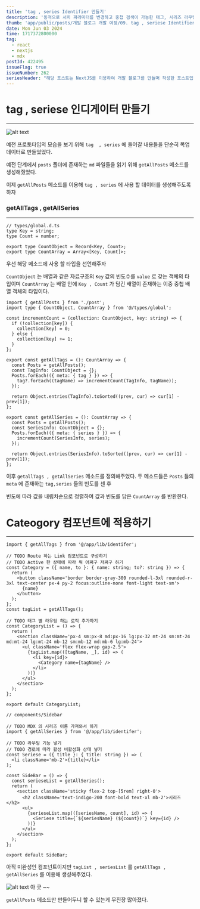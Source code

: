 ```yaml
---
title: 'tag , series Identifier 만들기'
description: '동적으로 서치 파라미터를 변경하고 중첩 검색이 가능한 태그, 시리즈 라우팅 만들기'
thumb: 'app/public/posts/개발 블로그 개발 여정/09. tag , seriese Identifier 만들기/image-1.png'
date: Mon Jun 03 2024
time: 1717372800000
tag:
  - react
  - nextjs
  - mdx
postId: 422495
issueFlag: true
issueNumber: 262
seriesHeader: "해당 포스트는 NextJS를 이용하여 개발 블로그를 만들며 작성한 포스트입니다.\r\n\r\n기술 블로그의 전체 코드는 [yonglog github](https://github.com/yonghyeun/yonglog) 에서 확인 하실 수 있습니다."
---
```


# tag , seriese 인디게이터 만들기

---

![alt text](image.png)

예전 프로토타입의 모습을 보기 위해 `tag  , series` 에 들어갈 내용들을 단순히 목업 데이터로 만들었었다.

예전 단계에서 `posts` 폴더에 존재하는 `md` 파일들을 읽기 위해 `getAllPosts` 메소드를 생성해줬었다.

이제 `getAllPosts` 메소드를 이용해 `tag , series` 에 사용 할 데이터를 생성해주도록 하자

### getAllTags , getAllSeries

---

```tsx
// types/global.d.ts
type Key = string;
type Count = number;

export type CountObject = Record<Key, Count>;
export type CountArray = Array<[Key, Count]>;
```

우선 해당 메소드에 사용 할 타입을 선언해주자

`CountObject` 는 배열과 같은 자료구조의 `Key` 값의 빈도수를 `value` 로 갖는 객체의 타입이며 `CountArray` 는 배열 안에 `Key , Count` 가 담긴 배열이 존재하는 이중 중첩 배열 객체의 타입이다.

```tsx
import { getAllPosts } from './post';
import type { CountObject, CountArray } from '@/types/global';

const incrementCount = (collection: CountObject, key: string) => {
  if (!collection[key]) {
    collection[key] = 0;
  } else {
    collection[key] += 1;
  }
};

export const getAllTags = (): CountArray => {
  const Posts = getAllPosts();
  const TagInfo: CountObject = {};
  Posts.forEach(({ meta: { tag } }) => {
    tag?.forEach((tagName) => incrementCount(TagInfo, tagName));
  });

  return Object.entries(TagInfo).toSorted((prev, cur) => cur[1] - prev[1]);
};

export const getAllSeries = (): CountArray => {
  const Posts = getAllPosts();
  const SeriesInfo: CountObject = {};
  Posts.forEach(({ meta: { series } }) => {
    incrementCount(SeriesInfo, series);
  });

  return Object.entries(SeriesInfo).toSorted((prev, cur) => cur[1] - prev[1]);
};
```

이후 `getallTags , getAllSeries` 메소드를 정의해주었다. 두 메소드들은 `Posts` 들의 `meta` 에 존재하는 `tag,series` 들의 빈도를 센 후

빈도에 따라 값을 내림차순으로 정렬하여 값과 빈도를 담은 `CountArray` 를 반환한다.

# Cateogory 컴포넌트에 적용하기

---

```tsx
import { getAllTags } from '@/app/lib/identifer';

// TODO Route 하는 Link 컴포넌트로 구성하기
// TODO Active 한 상태에 따라 뭐 어쩌구 저쩌구 하기
const Category = ({ name, to }: { name: string; to?: string }) => {
  return (
    <button className='border border-gray-300 rounded-l-3xl rounded-r-3xl text-center px-4 py-2 focus:outline-none font-light text-sm'>
      {name}
    </button>
  );
};
const tagList = getAllTags();

// TODO 태그 별 라우팅 하는 로직 추가하기
const CategoryList = () => {
  return (
    <section className='px-4 sm:px-8 md:px-16 lg:px-32 mt-24 sm:mt-24 md:mt-24 lg:mt-24 mb-12 sm:mb-12 md:mb-6 lg:mb-24'>
      <ul className='flex flex-wrap gap-2.5'>
        {tagList.map(([tagName, _], id) => (
          <li key={id}>
            <Category name={tagName} />
          </li>
        ))}
      </ul>
    </section>
  );
};

export default CategoryList;
```

```tsx
// components/Sidebar

// TODO MDX 의 시리즈 이름 가져와서 하기
import { getAllSeries } from '@/app/lib/identifer';

// TODO 라우팅 기능 넣기
// TODO 경로에 따라 활성 비활성화 상태 넣기
const Seriese = ({ title }: { title: string }) => (
  <li className='mb-2'>{title}</li>
);

const SideBar = () => {
  const serieseList = getAllSeries();
  return (
    <section className='sticky flex-2 top-[5rem] right-0'>
      <h2 className='text-indigo-200 font-bold text-xl mb-2'>시리즈</h2>
      <ul>
        {serieseList.map(([seriesName, count], id) => (
          <Seriese title={`${seriesName} (${count})`} key={id} />
        ))}
      </ul>
    </section>
  );
};

export default SideBar;
```

아직 미완성인 컴포넌트이지만 `tagList , seriesList` 를 `getAllTags , getAllSeries` 를 이용해 생성해주었다.

![alt text](image-1.png)
아 굿 ~~

`getAllPosts` 메소드만 만들어두니 할 수 있는게 무진장 많아졌다.
